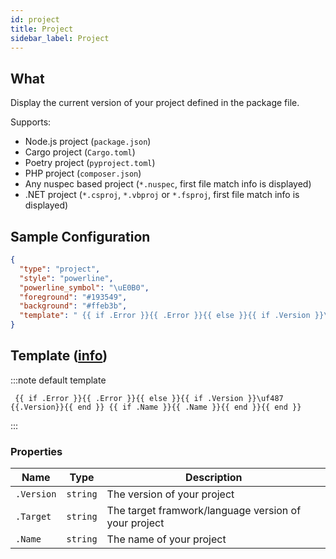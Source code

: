 ```yaml
---
id: project
title: Project
sidebar_label: Project
---
```


## What

Display the current version of your project defined in the package file.

Supports:

- Node.js project (`package.json`)
- Cargo project (`Cargo.toml`)
- Poetry project (`pyproject.toml`)
- PHP project (`composer.json`)
- Any nuspec based project (`*.nuspec`, first file match info is displayed)
- .NET project (`*.csproj`, `*.vbproj` or `*.fsproj`, first file match info is displayed)

## Sample Configuration

```json
{
  "type": "project",
  "style": "powerline",
  "powerline_symbol": "\uE0B0",
  "foreground": "#193549",
  "background": "#ffeb3b",
  "template": " {{ if .Error }}{{ .Error }}{{ else }}{{ if .Version }}\uf487 {{.Version}}{{ end }} {{ if .Name }}{{ .Name }}{{ end }}{{ end }} "
}
```

## Template ([info][templates])

:::note default template

```template
 {{ if .Error }}{{ .Error }}{{ else }}{{ if .Version }}\uf487 {{.Version}}{{ end }} {{ if .Name }}{{ .Name }}{{ end }}{{ end }}
```

:::

### Properties

| Name       | Type     | Description                                          |
| ---------- | -------- | ---------------------------------------------------- |
| `.Version` | `string` | The version of your project                          |
| `.Target`  | `string` | The target framwork/language version of your project |
| `.Name`    | `string` | The name of your project                             |

[templates]: /docs/configuration/templates
